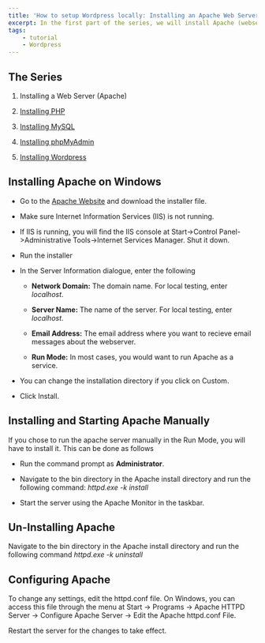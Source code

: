 ```yaml
---
title: 'How to setup Wordpress locally: Installing an Apache Web Server'
excerpt: In the first part of the series, we will install Apache (webserver) on our machine.
tags:
    - tutorial
    - Wordpress
---
```


## The Series

1. Installing a Web Server (Apache)

1. [Installing PHP](./installing-php)

1. [Installing MySQL](./installing-mysql)

1. [Installing phpMyAdmin](./installing-phpmyadmin)

1. [Installing Wordpress](./installing-wordpress)

## Installing Apache on Windows

-   Go to the [Apache Website](https://httpd.apache.org/download.cgi) and download the installer file.

-   Make sure Internet Information Services (IIS) is not running.

-   If IIS is running, you will find the IIS console at Start->Control Panel->Administrative Tools->Internet Services
    Manager. Shut it down.

-   Run the installer

-   In the Server Information dialogue, enter the following

    -   **Network Domain:** The domain name. For local testing, enter _localhost_.

    -   **Server Name:** The name of the server. For local testing, enter _localhost_.

    -   **Email Address:** The email address where you want to recieve email messages about the webserver.

    -   **Run Mode:** In most cases, you would want to run Apache as a service.

-   You can change the installation directory if you click on Custom.

-   Click Install.

## Installing and Starting Apache Manually

If you chose to run the apache server manually in the Run Mode, you will have to install it. This can be done as follows

-   Run the command prompt as **Administrator**.

-   Navigate to the bin directory in the Apache install directory and run the following command: _httpd.exe -k install_

-   Start the server using the Apache Monitor in the taskbar.

## Un-Installing Apache

Navigate to the bin directory in the Apache install directory and run the following command _httpd.exe -k uninstall_

## Configuring Apache

To change any settings, edit the httpd.conf file. On Windows, you can access this file through the menu at Start ->
Programs -> Apache HTTPD Server -> Configure Apache Server -> Edit the Apache httpd.conf File.

Restart the server for the changes to take effect.
